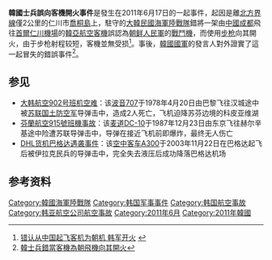 {{Infobox Airliner accident
|name = 韓亞航空324號班機
|Crash image = Airbus A321-231, Asiana Airlines AN2247589.jpg
|Image caption = 涉事航機，2011年10月25日攝於北京
|Date = 2011年6月17日
|Type = 遭誤擊
|Site = {{KOR}}[[喬桐島|喬桐島]]
|Coordinates =
|Fatalities = 0
|Injuries = 0
|Aircraft Type = [[空中客车A320|空中巴士A321-231]]
|Operator = [[韓亞航空|韓亞航空]]
|Origin = {{CHN}}[[成都双流国际机场|成都双流国际机场]]
|Destination = {{KOR}}[[仁川國際機場|仁川國際機場]]
|Tail Number = HL7763<ref>[http://avherald.com/h?article=43e592cb Incident: Asiana A321 near Seoul on Jun 17th 2011, aircraft under fire]</ref>
|Ship name =
|Passengers = 
|Crew = 
|Survivors = 119（全部）
}}
'''韓國士兵誤向客機開火事件'''是發生在2011年6月17日的一起事件，起因是離[[北方界線|北方界線]]僅2公里的仁川市[[喬桐島|喬桐島]]上，駐守的[[大韓民國海軍陸戰隊|大韓民國海軍陸戰隊]]錯將一架由[[中國|中國]][[成都|成都]]飛往[[首爾|首爾]][[仁川機場|仁川機場]]的[[韓亞航空|韓亞航空]][[客機|客機]]誤認為[[朝鲜人民軍|朝鲜人民軍]]的[[戰鬥機|戰鬥機]]，而使用[[步枪|步枪]]向其開火，由于步枪射程较短，客機並無受损<ref>[http://realtime.zaobao.com/2011/06/110618_14.shtml 错认从中国起飞客机为朝机 韩军开火] {{webarchive|url=https://web.archive.org/web/20110621195855/http://realtime.zaobao.com/2011/06/110618_14.shtml |date=2011-06-21 }}</ref>。事後，[[韓國國軍|韓國國軍]]的發言人對外證實了這一起冒失的錯誤事件<ref>[http://www.bbc.co.uk/zhongwen/simp/rolling_news/2011/06/110618_rolling_skorea_military_aviation.shtml 韓士兵錯當客機為朝飛機向其開火]</ref>。

== 参见 ==
*[[大韩航空902号班机空难|大韩航空902号班机空难]]：该[[波音707|波音707]]于1978年4月20日由巴黎飞往汉城途中被[[苏联国土防空军|苏联国土防空军]]导弹击中，造成2人死亡，飞机迫降苏芬边境的科皮亚维湖
*[[芬蘭航空915號班機事故|芬蘭航空915號班機事故]]：该[[麦道DC-10|麦道DC-10]]于1987年12月23日由东京飞往赫尔辛基途中险遭苏联导弹击中，导弹在接近飞机前即爆炸，最终无人伤亡
*[[DHL货机巴格达遇袭事件|DHL货机巴格达遇袭事件]]：该[[空中客车A300|空中客车A300]]于2003年11月22日在巴格达起飞后被伊拉克民兵的导弹击中，完全失去液压后成功降落巴格达机场

== 参考资料 ==
{{註腳}}

{{2011年航空事故}}
{{朝鲜战争}}
{{韩亚航空}}
{{Authority control}}

[[Category:韓國海軍陸戰隊|Category:韓國海軍陸戰隊]]
[[Category:韩国军事事件|Category:韩国军事事件]]
[[Category:韩国航空事故|Category:韩国航空事故]]
[[Category:韩亚航空公司航空事故|Category:韩亚航空公司航空事故]]
[[Category:2011年6月|Category:2011年6月]]
[[Category:2011年韓國|Category:2011年韓國]]